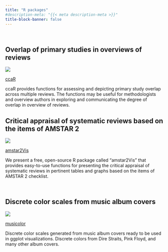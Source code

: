 ```yaml
---
title: "R packages"
#description-meta: "{{< meta description-meta >}}"
title-block-banner: false
---
```


<br>

## Overlap of primary studies in overviews of reviews

::: {.grid}

::: {.g-col-12 .g-col-md-2}
![](/files/images/hex-ccaR.png)

:::

::: {.g-col-12 .g-col-md-10}

[ccaR](https://github.com/thdiakon/ccaR)

ccaR provides functions for assessing and depicting primary study overlap across multiple reviews. The functions may be useful for methodologists and overview authors in exploring and communicating the degree of overlap in overview of reviews.
:::

:::




## Critical appraisal of systematic reviews based on the items of AMSTAR 2

::: {.grid}

::: {.g-col-12 .g-col-md-2}
![](/files/images/hex-amstar2Vis.png)

:::

::: {.g-col-12 .g-col-md-10}

[amstar2Vis](https://github.com/bougioukas/amstar2Vis)

We present a free, open-source R package called “amstar2Vis” that provides easy-to-use functions for presenting the critical appraisal of systematic reviews in pertinent tables and graphs based on the items of AMSTAR 2 checklist.

:::

:::


<br>

## Discrete color scales from music album covers

::: {.grid}

::: {.g-col-12 .g-col-md-2}
![](/files/images/hex-musicolor.png)

:::

::: {.g-col-12 .g-col-md-10}

[musicolor](https://github.com/bougioukas/musicolor)

Discrete color scales generated from music album covers ready to be used in ggplot visualizations. Discrete colors from Dire Straits, Pink Floyd, and many other album covers.

:::

:::
